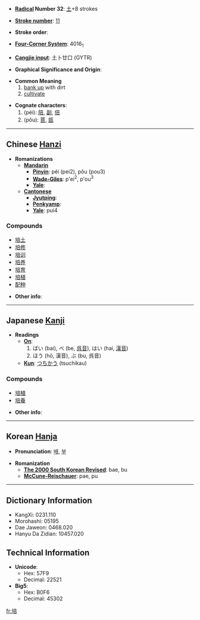 * '''[[Wiktionary:Chinese radical index| Radical]] Number 32''': [[Wiktionary:Chinese radical index 土|土]]+8 strokes

* '''[[Wiktionary:Chinese total strokes index|Stroke number]]''': [[Wiktionary:Chinese total strokes index 11|11]]

* '''Stroke order''': 

* '''[[Wiktionary:Chinese four corner index|Four-Corner System]]''': 4016<sub>1</sub>

* '''[[Wiktionary:Chinese Cangjie index|Cangjie input]]''': 土卜廿口 (GYTR)

* '''Graphical Significance and Origin''': 

* '''Common Meaning'''
*#[[bank up]] with dirt
*# [[cultivate]]

*'''Cognate characters''':
*# (péi): [[陪]], [[副]], [[倍]]
*# (pǒu): [[菩]], [[瓿]]

----

== Chinese [[Hanzi]] ==

* '''Romanizations'''
** '''[[Mandarin]]'''
*** '''[[Pinyin]]''': péi (pei2), pǒu (pou3)
*** '''[[Wade-Giles]]''': p'ei<sup>2</sup>, p'ou<sup>3</sup>
*** '''[[Yale]]''': 
** '''[[Cantonese]]'''
*** '''[[Jyutping]]''':
*** '''[[Penkyamp]]''': 
*** '''[[Yale]]''': pui4

===Compounds===
*[[培土]]
*[[培修]]
*[[培训]]
*[[培养]]
*[[培育]]
*[[培植]]
*[[配种]]

* '''Other info''': 

----

== Japanese [[Kanji]] ==

* '''Readings'''
** '''[[On]]''':
**#ばい (bai), べ (be, [[呉音]]), はい (hai, [[漢音]])
**#ほう (hō, 漢音), ぶ (bu, 呉音)
** '''[[Kun]]''': [[つちかう]] (tsuchikau)

===Compounds===
*[[培植]]
*[[培養]]

* '''Other info''':  

----

== Korean [[Hanja]] ==

* '''Pronunciation''': [[배]], [[부]]

* '''Romanization'''
** '''[[The 2000 South Korean Revised Romanization|The 2000 South Korean Revised]]''': bae, bu
** '''[[McCune-Reischauer]]''': pae, pu

----

== Dictionary Information ==

* KangXi: 0231.110
* Morohashi: 05195
* Dae Jaweon: 0468.020
* Hanyu Da Zidian: 10457.020

== Technical Information ==

* '''Unicode''':
** Hex: 57F9
** Decimal: 22521
* '''Big5''':
** Hex: B0F6
** Decimal: 45302

[[fr:培]]